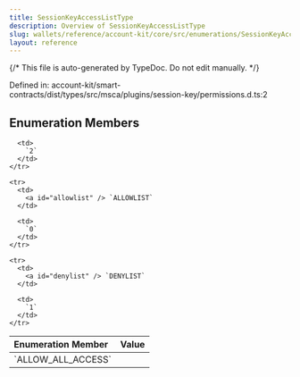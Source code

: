 ```yaml
---
title: SessionKeyAccessListType
description: Overview of SessionKeyAccessListType
slug: wallets/reference/account-kit/core/src/enumerations/SessionKeyAccessListType
layout: reference
---
```


{/* This file is auto-generated by TypeDoc. Do not edit manually. */}

Defined in: account-kit/smart-contracts/dist/types/src/msca/plugins/session-key/permissions.d.ts:2

## Enumeration Members

<table>
  <thead>
    <tr>
      <th align="left">Enumeration Member</th>
      <th align="left">Value</th>
    </tr>
  </thead>

  <tbody>
    <tr>
      <td>
        <a id="allow_all_access" /> `ALLOW_ALL_ACCESS`
      </td>

      <td>
        `2`
      </td>
    </tr>

    <tr>
      <td>
        <a id="allowlist" /> `ALLOWLIST`
      </td>

      <td>
        `0`
      </td>
    </tr>

    <tr>
      <td>
        <a id="denylist" /> `DENYLIST`
      </td>

      <td>
        `1`
      </td>
    </tr>

  </tbody>
</table>
